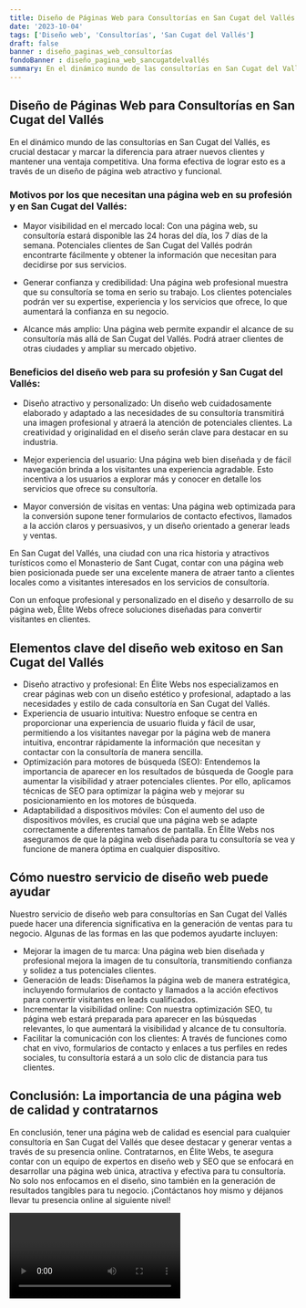 ```yaml
---
title: Diseño de Páginas Web para Consultorías en San Cugat del Vallés
date: '2023-10-04'
tags: ['Diseño web', 'Consultorías', 'San Cugat del Vallés']
draft: false
banner : diseño_paginas_web_consultorías
fondoBanner : diseño_pagina_web_sancugatdelvallés
summary: En el dinámico mundo de las consultorías en San Cugat del Vallés, es crucial destacar y marcar la diferencia para atraer nuevos clientes y mantener una ventaja competitiva. Una forma efectiva de lograr esto es a través de un diseño de página web atractivo y funcional. 
---
```


## Diseño de Páginas Web para Consultorías en San Cugat del Vallés

En el dinámico mundo de las consultorías en San Cugat del Vallés, es crucial destacar y marcar la diferencia para atraer nuevos clientes y mantener una ventaja competitiva. Una forma efectiva de lograr esto es a través de un diseño de página web atractivo y funcional. 

### Motivos por los que necesitan una página web en su profesión y en San Cugat del Vallés:

- Mayor visibilidad en el mercado local: Con una página web, su consultoría estará disponible las 24 horas del día, los 7 días de la semana. Potenciales clientes de San Cugat del Vallés podrán encontrarte fácilmente y obtener la información que necesitan para decidirse por sus servicios.

- Generar confianza y credibilidad: Una página web profesional muestra que su consultoría se toma en serio su trabajo. Los clientes potenciales podrán ver su expertise, experiencia y los servicios que ofrece, lo que aumentará la confianza en su negocio.

- Alcance más amplio: Una página web permite expandir el alcance de su consultoría más allá de San Cugat del Vallés. Podrá atraer clientes de otras ciudades y ampliar su mercado objetivo.

### Beneficios del diseño web para su profesión y San Cugat del Vallés:

- Diseño atractivo y personalizado: Un diseño web cuidadosamente elaborado y adaptado a las necesidades de su consultoría transmitirá una imagen profesional y atraerá la atención de potenciales clientes. La creatividad y originalidad en el diseño serán clave para destacar en su industria.

- Mejor experiencia del usuario: Una página web bien diseñada y de fácil navegación brinda a los visitantes una experiencia agradable. Esto incentiva a los usuarios a explorar más y conocer en detalle los servicios que ofrece su consultoría.

- Mayor conversión de visitas en ventas: Una página web optimizada para la conversión supone tener formularios de contacto efectivos, llamados a la acción claros y persuasivos, y un diseño orientado a generar leads y ventas.

En San Cugat del Vallés, una ciudad con una rica historia y atractivos turísticos como el Monasterio de Sant Cugat, contar con una página web bien posicionada puede ser una excelente manera de atraer tanto a clientes locales como a visitantes interesados en los servicios de consultoría.

Con un enfoque profesional y personalizado en el diseño y desarrollo de su página web, Élite Webs ofrece soluciones diseñadas para convertir visitantes en clientes.

<GifSeo />

<Cta />

## Elementos clave del diseño web exitoso en San Cugat del Vallés

- Diseño atractivo y profesional: En Élite Webs nos especializamos en crear páginas web con un diseño estético y profesional, adaptado a las necesidades y estilo de cada consultoría en San Cugat del Vallés. 
- Experiencia de usuario intuitiva: Nuestro enfoque se centra en proporcionar una experiencia de usuario fluida y fácil de usar, permitiendo a los visitantes navegar por la página web de manera intuitiva, encontrar rápidamente la información que necesitan y contactar con la consultoría de manera sencilla.
- Optimización para motores de búsqueda (SEO): Entendemos la importancia de aparecer en los resultados de búsqueda de Google para aumentar la visibilidad y atraer potenciales clientes. Por ello, aplicamos técnicas de SEO para optimizar la página web y mejorar su posicionamiento en los motores de búsqueda.
- Adaptabilidad a dispositivos móviles: Con el aumento del uso de dispositivos móviles, es crucial que una página web se adapte correctamente a diferentes tamaños de pantalla. En Élite Webs nos aseguramos de que la página web diseñada para tu consultoría se vea y funcione de manera óptima en cualquier dispositivo.

## Cómo nuestro servicio de diseño web puede ayudar

Nuestro servicio de diseño web para consultorías en San Cugat del Vallés puede hacer una diferencia significativa en la generación de ventas para tu negocio. Algunas de las formas en las que podemos ayudarte incluyen:

- Mejorar la imagen de tu marca: Una página web bien diseñada y profesional mejora la imagen de tu consultoría, transmitiendo confianza y solidez a tus potenciales clientes.
- Generación de leads: Diseñamos la página web de manera estratégica, incluyendo formularios de contacto y llamados a la acción efectivos para convertir visitantes en leads cualificados.
- Incrementar la visibilidad online: Con nuestra optimización SEO, tu página web estará preparada para aparecer en las búsquedas relevantes, lo que aumentará la visibilidad y alcance de tu consultoría.
- Facilitar la comunicación con los clientes: A través de funciones como chat en vivo, formularios de contacto y enlaces a tus perfiles en redes sociales, tu consultoría estará a un solo clic de distancia para tus clientes.

## Conclusión: La importancia de una página web de calidad y contratarnos

En conclusión, tener una página web de calidad es esencial para cualquier consultoría en San Cugat del Vallés que desee destacar y generar ventas a través de su presencia online. Contratarnos, en Élite Webs, te asegura contar con un equipo de expertos en diseño web y SEO que se enfocará en desarrollar una página web única, atractiva y efectiva para tu consultoría. No solo nos enfocamos en el diseño, sino también en la generación de resultados tangibles para tu negocio. ¡Contáctanos hoy mismo y déjanos llevar tu presencia online al siguiente nivel!

<Video />

<CtaBot job='Consultorías' city='San Cugat del Vallés'/>

<Gmaps query='San Cugat del Vallés+españa+maps' />